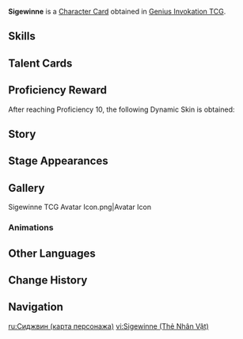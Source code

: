 {{About|the [[Character Card]]|the [[Playable Character]]|Sigewinne}}
{{Genius Invokation TCG Infobox
|title       = Sigewinne
|id          = 001213
|features    = Sigewinne
|image       = Sigewinne Character Card.png
|type        = Character Card
|health      = 12
|element     = Hydro
|faction     = Fontaine
|group       = Arkhe: Ousia
|weapon      = Bow
|source1     = Achieve victory in [[Genius Invokation TCG/Stage/Sigewinne/Friendly Fracas|Friendly Fracas (Sigewinne)]]
}}
'''Sigewinne''' is a [[Character Card]] obtained in [[Genius Invokation TCG]].

==Skills==
{{Genius Invokation TCG Skills Table}}

==Talent Cards==
{{Genius Invokation TCG Talent Cards Table}}

==Proficiency Reward==
After reaching Proficiency 10, the following Dynamic Skin is obtained:<br>{{TCG Card|Requires Appropriate Rest|1|golden=1|caption=1}}

==Story==
{{Description|"Pure spirit, heed my wish."|title="Wondrous Dragonheir" Sigewinne}}

==Stage Appearances==
{{Genius Invokation TCG Stage Appearances}}

==Gallery==
<gallery>
Sigewinne TCG Avatar Icon.png|Avatar Icon
</gallery>

===Animations===
{{Preview
|size     = 380px
|file1    = Sigewinne Dynamic Skin
|caption  = Dynamic Skin Idle Animation
}}

==Other Languages==
{{Other Languages|Transclude=Sigewinne}}

==Change History==
{{Change History|5.2}}

==Navigation==
{{Genius Invokation TCG Navbox|Character Card Obtainable}}

[[ru:Сиджвин (карта персонажа)]]
[[vi:Sigewinne (Thẻ Nhân Vật)]]